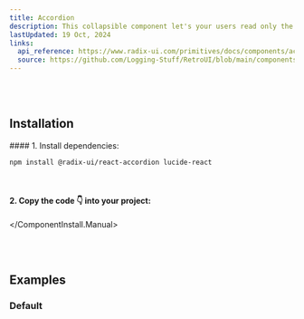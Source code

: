 ```yaml
---
title: Accordion
description: This collapsible component let's your users read only the content they care about. 😌
lastUpdated: 19 Oct, 2024
links:
  api_reference: https://www.radix-ui.com/primitives/docs/components/accordion#api-reference
  source: https://github.com/Logging-Stuff/RetroUI/blob/main/components/retroui/Accordion.tsx
---
```


<ComponentShowcase name="accordion-style-default" />
<br />
<br />

## Installation

<ComponentInstall>
  <ComponentInstall.Cli npmCommand="npx shadcn@latest add 'https://retroui.dev/r/accordion.json'" />
  <ComponentInstall.Manual>
#### 1. Install dependencies:

```sh
npm install @radix-ui/react-accordion lucide-react
```

<br />

#### 2. Copy the code 👇 into your project:

<ComponentSource name="accordion" />

  </ComponentInstall.Manual>
</ComponentInstall>

<br />
<br />

## Examples

### Default

<ComponentShowcase name="accordion-style-default" />
